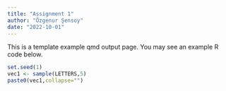 ```yaml
---
title: "Assignment 1"
author: "Özgenur Şensoy"
date: "2022-10-01"
---
```


This is a template example qmd output page. You may see an example R code below.

```r
set.seed(1)
vec1 <- sample(LETTERS,5)
paste0(vec1,collapse="")
```
